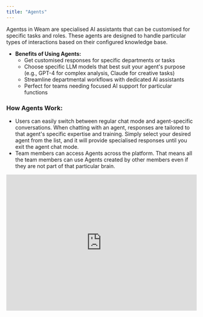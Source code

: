 ```yaml
---
title: "Agents"
---
```


Agentss in Weam are specialised AI assistants that can be customised for specific tasks and roles. These agents are designed to handle particular types of interactions based on their configured knowledge base.

- **Benefits of Using Agents:**
  - Get customised responses for specific departments or tasks
  - Choose specific LLM models that best suit your agent's purpose (e.g., GPT-4 for complex analysis, Claude for creative tasks)
  - Streamline departmental workflows with dedicated AI assistants
  - Perfect for teams needing focused AI support for particular functions

### **How Agents Work:**

- Users can easily switch between regular chat mode and agent-specific conversations. When chatting with an agent, responses are tailored to that agent's specific expertise and training. Simply select your desired agent from the list, and it will provide specialised responses until you exit the agent chat mode.
- Team members can access Agents across the platform. That means all the team members can use Agents created by other members even if they are not part of that particular brain.

<iframe width="100%" height="360" src="https://www.youtube.com/embed/J5B2HS8mer8" title="Agents" frameBorder="0" allow="autoplay; encrypted-media" allowFullScreen style={{ borderRadius:"0.5rem" }} />

---

### Agent Library:

- Our agents library offers ready-to-use AI assistants that understand your team's unique needs. Think of these as your pre-built AI teammates, ready to help with different business tasks. No technical setup needed - just pick and start using\!
- **Our diverse agent collection:**

  **Sales Agents**: For writing winning proposals, screen potential leads, handle sales follow-ups, create sales pitch templates

  **Marketing Agents**: For planning marketing campaigns, manage social media content, craft brand messages, design marketing strategies

  **Content Creation Agents**: For writing blog posts, create email newsletters, generate social media content, develop content calendars

  **SEO Agents**: For finding the right keywords, optimise your blogs, write meta descriptions, analyze competitors

  **Google Ads Agents**: For writing compelling ad copy, optimise ad campaigns, track performance

  **Customer Success Agents**: For generating content to welcome new clients, write support responses, create client feedback forms, build client onboarding and support documents